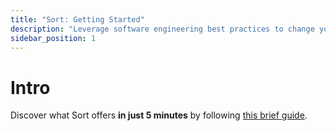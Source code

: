 ```yaml
---
title: "Sort: Getting Started"
description: "Leverage software engineering best practices to change your data"
sidebar_position: 1
---
```



# Intro

Discover what Sort offers **in just 5 minutes** by following [this brief guide](/docs/tutorials/quick-start.mdx).

